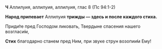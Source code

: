 **Ч** Аллилуия, аллилуия, аллилуия, глас 8 (Пс 94:1-2)

**Народ припевает** Аллилуия **трижды — здесь и после каждого стиха.**

Приди́те пред Господом ликовать, Твердыне спасения нашего возгласи́м,

**Стих** благодарно станем пред Ним, при звуке струн возопии́м Ему!
